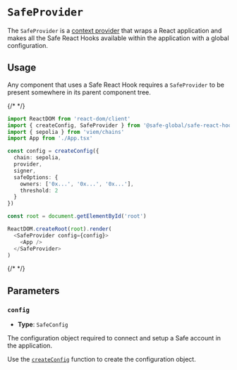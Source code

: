 # `SafeProvider`

The `SafeProvider` is a [context provider](https://react.dev/reference/react/createContext#provider) that wraps a React application and makes all the Safe React Hooks available within the application with a global configuration.

## Usage

Any component that uses a Safe React Hook requires a `SafeProvider` to be present somewhere in its parent component tree.

{/* <!-- vale off --> */}

```typescript
import ReactDOM from 'react-dom/client'
import { createConfig, SafeProvider } from '@safe-global/safe-react-hooks'
import { sepolia } from 'viem/chains'
import App from './App.tsx'

const config = createConfig({
  chain: sepolia,
  provider,
  signer,
  safeOptions: {
    owners: ['0x...', '0x...', '0x...'],
    threshold: 2
  }
})

const root = document.getElementById('root')

ReactDOM.createRoot(root).render(
  <SafeProvider config={config}>
    <App />
  </SafeProvider>
)
```

{/* <!-- vale on --> */}

## Parameters

### `config`

- **Type**: `SafeConfig`

The configuration object required to connect and setup a Safe account in the application.

Use the [`createConfig`](./createconfig.mdx) function to create the configuration object.
